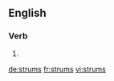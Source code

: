 ==English==

===Verb===
{{head|en|verb form}}

# {{en-third-person singular of|strum}}

[[de:strums]]
[[fr:strums]]
[[vi:strums]]